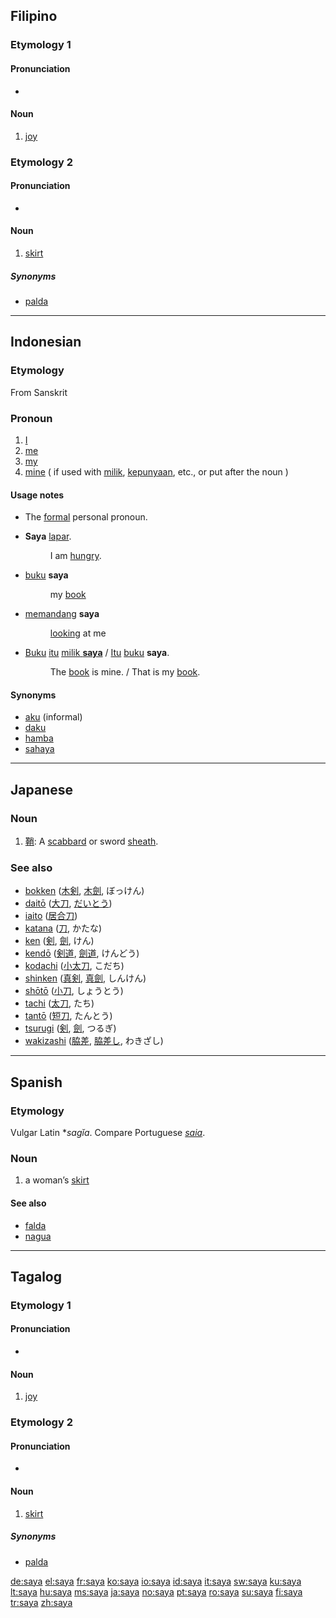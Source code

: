 ==Filipino==

===Etymology 1===

====Pronunciation====
*{{IPA|/saˈja/|lang=fil}}

====Noun====
{{infl|fil|noun}}

# [[joy]]

===Etymology 2===
{{etyl|es|fil}} {{term|saya|lang=es||skirt}}

====Pronunciation====
*{{IPA|/ˈsa.ja/|lang=fil}}

====Noun====
{{infl|fil|noun}}

# [[skirt]]

=====Synonyms=====
*[[palda]]

----

==Indonesian==

===Etymology===
From Sanskrit
{{rfscript|Devanagari}}
{{rfv|Monier William does not list a similar meaning under saya [http://students.washington.edu/prem/mw/s.html] -warning, long page. Would need more information on what Sanskrit word this came from to add the devanagari}}

===Pronoun===
{{infl|id|pronoun}}

# [[I]]
# [[me]]
# [[my]]
# [[mine]] ( if used with [[milik]], [[punya|kepunyaan]], etc., or put after the noun )

====Usage notes====
*The [[formal]] personal pronoun.

* '''Saya''' [[lapar]].
*: I am [[hungry]].
* [[buku]] '''saya'''
*: my [[book]]
* [[pandang|memandang]] '''saya'''
*: [[look]]ing at me
* [[buku|Buku]] [[itu]] <u>[[milik]] '''saya'''</u> / [[itu|Itu]] [[buku]] '''saya'''.
*: The [[book]] is mine. / That is my [[book]].

====Synonyms====
* [[aku]] (informal)
* [[daku]]
* [[hamba]]
* [[sahaya]]

----

==Japanese==

===Noun===
{{ja-noun|r|hira=さや}}

# [[鞘]]: A [[scabbard]] or sword [[sheath]].

===See also===
*[[bokken]] ([[木剣]], [[木劍]], ぼっけん)
*[[daitō]] ([[大刀]], [[だいとう]])
*[[iaito]] ([[居合刀]])
*[[katana]] ([[刀]], かたな)
*[[ken]] ([[剣]], [[劍]], けん)
*[[kendō]] ([[剣道]], [[劍道]], けんどう)
*[[kodachi]] ([[小太刀]], こだち)
*[[shinken]] ([[真剣]], [[真劍]], しんけん)
*[[shōtō]] ([[小刀]], しょうとう)
*[[tachi]] ([[太刀]], たち)
*[[tantō]] ([[短刀]], たんとう)
*[[tsurugi]] ([[剣]], [[劍]], つるぎ)
*[[wakizashi]] ([[脇差]], [[脇差し]], わきざし)

----

==Spanish==

===Etymology===
Vulgar Latin *''sagĭa''. Compare Portuguese ''[[saia]]''.

===Noun===
{{es-noun-f}}

# {{archaic|lang=es}} a woman’s [[skirt]]

====See also====
* [[falda]]
* [[nagua]]

----

==Tagalog==

===Etymology 1===

====Pronunciation====
*{{IPA|/saˈja/|lang=tl}}

====Noun====
{{infl|tl|noun}}

# [[joy]]

===Etymology 2===
{{etyl|es|tl}} {{term|saya|lang=es||skirt}}

====Pronunciation====
*{{IPA|/ˈsa.ja/|lang=tl}}

====Noun====
{{infl|tl|noun}}

# [[skirt]]

=====Synonyms=====
*[[palda]]

[[de:saya]]
[[el:saya]]
[[fr:saya]]
[[ko:saya]]
[[io:saya]]
[[id:saya]]
[[it:saya]]
[[sw:saya]]
[[ku:saya]]
[[lt:saya]]
[[hu:saya]]
[[ms:saya]]
[[ja:saya]]
[[no:saya]]
[[pt:saya]]
[[ro:saya]]
[[su:saya]]
[[fi:saya]]
[[tr:saya]]
[[zh:saya]]